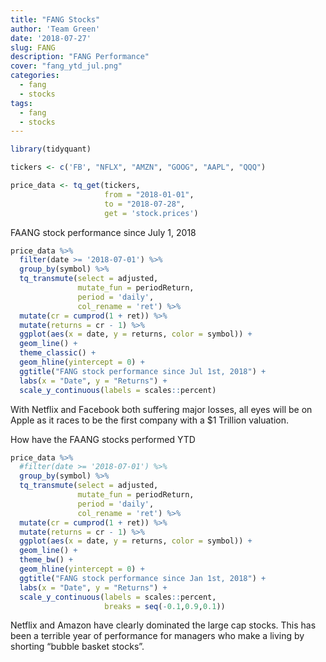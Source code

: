 ```yaml
---
title: "FANG Stocks"
author: 'Team Green'
date: '2018-07-27'
slug: FANG
description: "FANG Performance"
cover: "fang_ytd_jul.png"
categories:
  - fang
  - stocks
tags:
  - fang
  - stocks
---
```


```r

library(tidyquant)

tickers <- c('FB', "NFLX", "AMZN", "GOOG", "AAPL", "QQQ")

price_data <- tq_get(tickers,
                     from = "2018-01-01",
                     to = "2018-07-28",
                     get = 'stock.prices')

```

FAANG stock performance since July 1, 2018

```r

price_data %>%
  filter(date >= '2018-07-01') %>%
  group_by(symbol) %>%
  tq_transmute(select = adjusted,
               mutate_fun = periodReturn,
               period = 'daily',
               col_rename = 'ret') %>%
  mutate(cr = cumprod(1 + ret)) %>%
  mutate(returns = cr - 1) %>%
  ggplot(aes(x = date, y = returns, color = symbol)) +
  geom_line() +
  theme_classic() +
  geom_hline(yintercept = 0) +
  ggtitle("FANG stock performance since Jul 1st, 2018") +
  labs(x = "Date", y = "Returns") +
  scale_y_continuous(labels = scales::percent)

```

With Netflix and Facebook both suffering major losses, all eyes will be on Apple as it races to be the first company with a $1 Trillion valuation.

How have the FAANG stocks performed YTD


```r

price_data %>%
  #filter(date >= '2018-07-01') %>%
  group_by(symbol) %>%
  tq_transmute(select = adjusted,
               mutate_fun = periodReturn,
               period = 'daily',
               col_rename = 'ret') %>%
  mutate(cr = cumprod(1 + ret)) %>%
  mutate(returns = cr - 1) %>%
  ggplot(aes(x = date, y = returns, color = symbol)) +
  geom_line() +
  theme_bw() +
  geom_hline(yintercept = 0) +
  ggtitle("FANG stock performance since Jan 1st, 2018") +
  labs(x = "Date", y = "Returns") +
  scale_y_continuous(labels = scales::percent,
                     breaks = seq(-0.1,0.9,0.1))

```

Netflix and Amazon have clearly dominated the large cap stocks. This has been a terrible year of performance for managers who make a living by shorting "bubble basket stocks".


